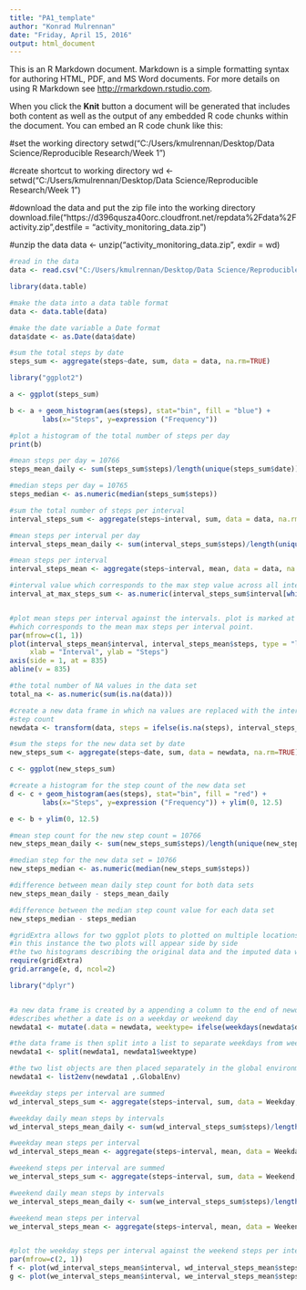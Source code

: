 ---
title: "PA1_template"
author: "Konrad Mulrennan"
date: "Friday, April 15, 2016"
output: html_document
---

This is an R Markdown document. Markdown is a simple formatting syntax for authoring HTML, PDF, and MS Word documents. For more details on using R Markdown see <http://rmarkdown.rstudio.com>.

When you click the **Knit** button a document will be generated that includes both content as well as the output of any embedded R code chunks within the document. You can embed an R code chunk like this:

#set the working directory
setwd("C:/Users/kmulrennan/Desktop/Data Science/Reproducible Research/Week 1")


#create shortcut to working directory
wd <- setwd("C:/Users/kmulrennan/Desktop/Data Science/Reproducible Research/Week 1")

#download the data and put the zip file into the working directory
download.file("https://d396qusza40orc.cloudfront.net/repdata%2Fdata%2Factivity.zip",destfile = "activity_monitoring_data.zip")

#unzip the data
data <- unzip("activity_monitoring_data.zip", exdir = wd)

```{r PA1_template, eval = TRUE}

#read in the data 
data <- read.csv("C:/Users/kmulrennan/Desktop/Data Science/Reproducible Research/Week 1/activity.csv")

library(data.table)

#make the data into a data table format
data <- data.table(data)

#make the date variable a Date format
data$date <- as.Date(data$date)

#sum the total steps by date
steps_sum <- aggregate(steps~date, sum, data = data, na.rm=TRUE)

library("ggplot2")

a <- ggplot(steps_sum)

b <- a + geom_histogram(aes(steps), stat="bin", fill = "blue") +
        labs(x="Steps", y=expression ("Frequency"))

#plot a histogram of the total number of steps per day
print(b)

#mean steps per day = 10766
steps_mean_daily <- sum(steps_sum$steps)/length(unique(steps_sum$date))

#median steps per day = 10765
steps_median <- as.numeric(median(steps_sum$steps))

#sum the total number of steps per interval
interval_steps_sum <- aggregate(steps~interval, sum, data = data, na.rm=TRUE)

#mean steps per interval per day
interval_steps_mean_daily <- sum(interval_steps_sum$steps)/length(unique(interval_steps_sum$interval))

#mean steps per interval
interval_steps_mean <- aggregate(steps~interval, mean, data = data, na.rm=TRUE)

#interval value which corresponds to the max step value across all intervals
interval_at_max_steps_sum <- as.numeric(interval_steps_sum$interval[which(interval_steps_sum$steps == max(interval_steps_sum$steps))])


#plot mean steps per interval against the intervals. plot is marked at the interval
#which corresponds to the mean max steps per interval point.
par(mfrow=c(1, 1))
plot(interval_steps_mean$interval, interval_steps_mean$steps, type = "l", 
     xlab = "Interval", ylab = "Steps")
axis(side = 1, at = 835)
abline(v = 835)

#the total number of NA values in the data set
total_na <- as.numeric(sum(is.na(data)))

#create a new data frame in which na values are replaced with the interval mean 
#step count 
newdata <- transform(data, steps = ifelse(is.na(steps), interval_steps_mean$steps, steps))

#sum the steps for the new data set by date
new_steps_sum <- aggregate(steps~date, sum, data = newdata, na.rm=TRUE)

c <- ggplot(new_steps_sum)

#create a histogram for the step count of the new data set
d <- c + geom_histogram(aes(steps), stat="bin", fill = "red") +
        labs(x="Steps", y=expression ("Frequency")) + ylim(0, 12.5)

e <- b + ylim(0, 12.5)

#mean step count for the new step count = 10766
new_steps_mean_daily <- sum(new_steps_sum$steps)/length(unique(new_steps_sum$date))

#median step for the new data set = 10766
new_steps_median <- as.numeric(median(new_steps_sum$steps))

#difference between mean daily step count for both data sets
new_steps_mean_daily - steps_mean_daily 

#difference between the median step count value for each data set
new_steps_median - steps_median 

#gridExtra allows for two ggplot plots to plotted on multiple locations on a page
#in this instance the two plots will appear side by side
#the two histograms describing the original data and the imputed data will appear 
require(gridExtra)
grid.arrange(e, d, ncol=2)

library("dplyr")


#a new data frame is created by a appending a column to the end of newdata which 
#describes whether a date is on a weekday or weekend day
newdata1 <- mutate(.data = newdata, weektype= ifelse(weekdays(newdata$date)=="Saturday" | weekdays(newdata$date)=="Sunday", "Weekend", "Weekday"))

#the data frame is then split into a list to separate weekdays from weekend days
newdata1 <- split(newdata1, newdata1$weektype)

#the two list objects are then placed separately in the global environment
newdata1 <- list2env(newdata1 ,.GlobalEnv)

#weekday steps per interval are summed
wd_interval_steps_sum <- aggregate(steps~interval, sum, data = Weekday, na.rm=TRUE)

#weekday daily mean steps by intervals
wd_interval_steps_mean_daily <- sum(wd_interval_steps_sum$steps)/length(unique(wd_interval_steps_sum$interval))

#weekday mean steps per interval
wd_interval_steps_mean <- aggregate(steps~interval, mean, data = Weekday, na.rm=TRUE)

#weekend steps per interval are summed
we_interval_steps_sum <- aggregate(steps~interval, sum, data = Weekend, na.rm=TRUE)

#weekend daily mean steps by intervals
we_interval_steps_mean_daily <- sum(we_interval_steps_sum$steps)/length(unique(we_interval_steps_sum$interval))

#weekend mean steps per interval
we_interval_steps_mean <- aggregate(steps~interval, mean, data = Weekend, na.rm=TRUE)


#plot the weekday steps per interval against the weekend steps per interval 
par(mfrow=c(2, 1))
f <- plot(wd_interval_steps_mean$interval, wd_interval_steps_mean$steps, type = "l", xlab = "Interval", ylab = "Steps", col = "red", main = "Weekdays", ylim = c(0, 250))
g <- plot(we_interval_steps_mean$interval, we_interval_steps_mean$steps, type = "l", xlab = "Interval", ylab = "Steps", col = "blue", main = "Weekends", ylim = c(0, 250))

```

